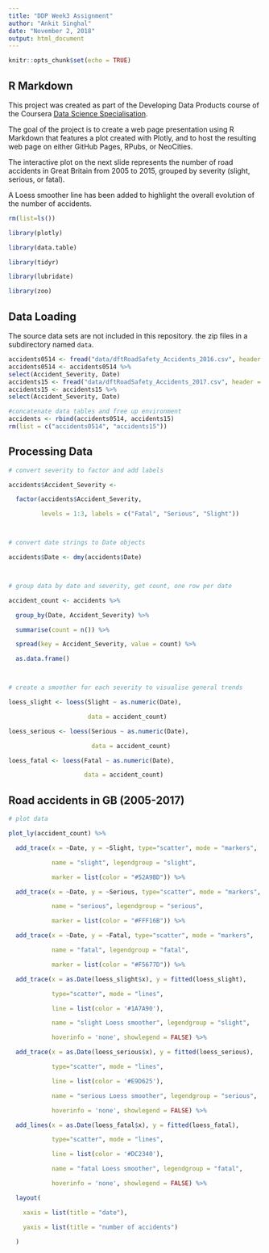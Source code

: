 ```yaml
---
title: "DDP Week3 Assignment"
author: "Ankit Singhal"
date: "November 2, 2018"
output: html_document
---
```


```r
knitr::opts_chunk$set(echo = TRUE)
```

## R Markdown

This project was created as part of the Developing Data Products course of the Coursera [Data Science Specialisation](https://www.coursera.org/specializations/jhu-data-science).

The goal of the project is to create a web page presentation using R Markdown that features a plot created with Plotly, and to host the resulting web page on either GitHub Pages, RPubs, or NeoCities.

The interactive plot on the next slide represents the number of road accidents in Great Britain from 2005 to 2015, grouped by severity (slight, serious, or fatal).

A Loess smoother line has been added to highlight the overall evolution of the number of accidents.

```r

rm(list=ls())

library(plotly)

library(data.table)

library(tidyr)

library(lubridate)

library(zoo)
```

## Data Loading

 The source data sets are not included in this repository.
 the zip files in a subdirectory named `data`.

```r

accidents0514 <- fread("data/dftRoadSafety_Accidents_2016.csv", header = TRUE, sep = ",")
accidents0514 <- accidents0514 %>%
select(Accident_Severity, Date)
accidents15 <- fread("data/dftRoadSafety_Accidents_2017.csv", header = TRUE, sep = ",")
accidents15 <- accidents15 %>%
select(Accident_Severity, Date)

#concatenate data tables and free up environment
accidents <- rbind(accidents0514, accidents15)
rm(list = c("accidents0514", "accidents15"))
```
 
## Processing Data

```r

# convert severity to factor and add labels

accidents$Accident_Severity <- 

  factor(accidents$Accident_Severity, 

         levels = 1:3, labels = c("Fatal", "Serious", "Slight"))



# convert date strings to Date objects

accidents$Date <- dmy(accidents$Date)



# group data by date and severity, get count, one row per date

accident_count <- accidents %>% 

  group_by(Date, Accident_Severity) %>%

  summarise(count = n()) %>%

  spread(key = Accident_Severity, value = count) %>% 

  as.data.frame()



# create a smoother for each severity to visualise general trends

loess_slight <- loess(Slight ~ as.numeric(Date), 

                      data = accident_count)

loess_serious <- loess(Serious ~ as.numeric(Date), 

                       data = accident_count)

loess_fatal <- loess(Fatal ~ as.numeric(Date), 

                     data = accident_count)

```



## Road accidents in GB (2005-2017)



```r

# plot data

plot_ly(accident_count) %>%

  add_trace(x = ~Date, y = ~Slight, type="scatter", mode = "markers", 

            name = "slight", legendgroup = "slight", 

            marker = list(color = "#52A9BD")) %>%

  add_trace(x = ~Date, y = ~Serious, type="scatter", mode = "markers",

            name = "serious", legendgroup = "serious", 

            marker = list(color = "#FFF16B")) %>%

  add_trace(x = ~Date, y = ~Fatal, type="scatter", mode = "markers",

            name = "fatal", legendgroup = "fatal", 

            marker = list(color = "#F5677D")) %>%

  add_trace(x = as.Date(loess_slight$x), y = fitted(loess_slight),

            type="scatter", mode = "lines",

            line = list(color = '#1A7A90'), 

            name = "slight Loess smoother", legendgroup = "slight", 

            hoverinfo = 'none', showlegend = FALSE) %>%

  add_trace(x = as.Date(loess_serious$x), y = fitted(loess_serious),

            type="scatter", mode = "lines",

            line = list(color = '#E9D625'),

            name = "serious Loess smoother", legendgroup = "serious",

            hoverinfo = 'none', showlegend = FALSE) %>%

  add_lines(x = as.Date(loess_fatal$x), y = fitted(loess_fatal),

            type="scatter", mode = "lines",

            line = list(color = '#DC2340'),

            name = "fatal Loess smoother", legendgroup = "fatal",

            hoverinfo = 'none', showlegend = FALSE) %>%

  layout(

    xaxis = list(title = "date"),

    yaxis = list(title = "number of accidents")

  )



```
